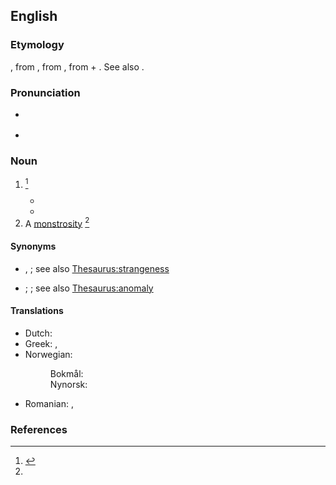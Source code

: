 ==English==

===Etymology===
{{suffix|en|abnormal|alt1=abnorm(al)|ity}}, from {{bor|en|LL.|abnormitas}}, from {{der|en|la|abnormis||irregular, abnormal}}, from {{m|la|ab}} + {{m|la|norm||rule, pattern}}. See also {{m|en|abnormous}}.

===Pronunciation===
* {{a|US}} {{IPA|en|/æbˈnɔɹ.mɪ.ti/}}
* {{audio|en|LL-Q1860 (eng)-Vealhurl-abnormity.wav|Audio (UK)}}

===Noun===
{{en-noun|~}}

# {{lb|en|rare}} {{alternative form of|en|abnormality}} {{defdate|First attested in the mid 18<sup>th</sup> century.}}<ref name=SOED>{{R:SOED5|page=6}}</ref>
#* {{quote-book|en|year=1893|author=Adeline Dutton Train Whitney|utl=http://www.gutenberg.org/etext/13997|title=Real Folks|passage=Why do critics—some of them—make such short, smart work,—such cheerful, confident despatch, nowadays, of a story with religion in it, as if it were an '''abnormity''',—a thing with sentence of death in itself, like a calf born with two heads,—that needs not their trouble, save to name it as it is?}}
#* {{quote-book|en|year=2017|author=Xinhua News|utl=http://news.xinhuanet.com/english/2017-07/02/c_136411432.htm|title=China says launch of Long March-5 Y2 "unsuccessful"|passage='''Abnormity''' was detected during the flight of the rocket, which blasted off at 7:23 p.m. Sunday from Wenchang Space Launch Center in southern province of Hainan.}}
# A [[monstrosity]] {{defdate|First attested in the mid 19<sup>th</sup> century.}}<ref name=SOED/>

====Synonyms====
* {{sense|abnormality—state of being abnormal}} {{l|en|abnormality}}, {{l|en|weirdness}}; see also [[Thesaurus:strangeness]]
* {{sense|abnormality—something that is abnormal}} {{l|en|aberrant}}; {{l|en|outlier}}; see also [[Thesaurus:anomaly]]

====Translations====
{{trans-top|departure from the ordinary type}}
* Dutch: {{t+|nl|abnormaliteit|m}}
* Greek: {{t+|el|ανωμαλία|f|sc=Grek}}, {{t+|el|τερατούργημα|n|sc=Grek}}
* Norwegian:
*: Bokmål: {{t+|no|abnormitet|m}}
*: Nynorsk: {{t|nn|abnormitet|m}}
{{trans-mid}}
* Romanian: {{t|ro|nenormalitate|f}}, {{t|ro|abnormalitate|f}}
{{trans-bottom}}

===References===
<references/>